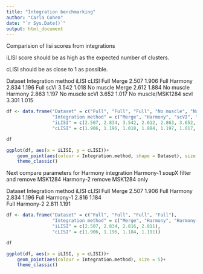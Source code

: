 ```yaml
---
title: "Integration benchmarking"
author: "Carla Cohen"
date: "`r Sys.Date()`"
output: html_document
---
```


Comparision of lisi scores from integrations  

iLISI score should be as high as the expected number of clusters. 

cLISI should be as close to 1 as possible.  


Dataset	Integration method	iLISI	cLISI
Full	Merge	2.507	1.906
Full	Harmony	2.834	1.196
Full	scVI	3.542	1.018
No muscle	Merge	2.612	1.884
No muscle	Harmony	2.863	1.197
No muscle	scVI	3.652	1.017
No muscle/MSK1284       scvI        3.301 1.015

```r
df <- data.frame("Dataset" = c("Full", "Full", "Full", "No muscle", "No muscle", "No muscle", "No muscle or MSK1284"),
                 "Integration method" = c("Merge", "Harmony", "scVI", "Merge", "Harmony", "scVI", "scVI"), 
                 "iLISI" = c(2.507, 2.834, 3.542, 2.612, 2.863, 3.652, 3.301),
                 "cLISI" = c(1.906, 1.196, 1.018, 1.884, 1.197, 1.017, 1.015))

df

```


```r
ggplot(df, aes(x = iLISI, y = cLISI))+
    geom_point(aes(colour = Integration.method, shape = Dataset), size = 5)+
    theme_classic()
```


Next compare parameters for Harmony integration
Harmony-1 soupX filter and remove MSK1284
Harmony-2 remove MSK1284 only

Dataset	Integration method	iLISI	cLISI
Full	Merge	2.507	1.906
Full	Harmony	2.834	1.196
Full	Harmony-1       2.816       1.184	
Full    Harmony-2       2.811       1.191



```r
df <- data.frame("Dataset" = c("Full", "Full", "Full", "Full"),
                 "Integration method" = c("Merge", "Harmony", "Harmony-1", "Harmony-2"), 
                 "iLISI" = c(2.507, 2.834, 2.816, 2.811),
                 "cLISI" = c(1.906, 1.196, 1.184, 1.191))

df

```

```r
ggplot(df, aes(x = iLISI, y = cLISI))+
    geom_point(aes(colour = Integration.method), size = 5)+
    theme_classic()
```